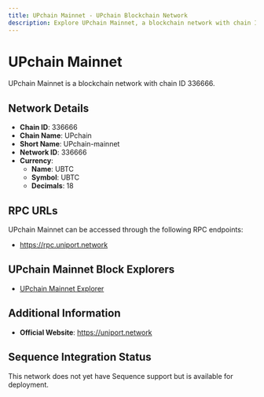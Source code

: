 ```yaml
--- 
title: UPchain Mainnet - UPchain Blockchain Network
description: Explore UPchain Mainnet, a blockchain network with chain ID 336666. Learn about its native currency, UBTC, and how to interact with the network.
---
```


# UPchain Mainnet

UPchain Mainnet is a blockchain network with chain ID 336666.

## Network Details

- **Chain ID**: 336666
- **Chain Name**: UPchain
- **Short Name**: UPchain-mainnet
- **Network ID**: 336666
- **Currency**: 
  - **Name**: UBTC
  - **Symbol**: UBTC
  - **Decimals**: 18

## RPC URLs

UPchain Mainnet can be accessed through the following RPC endpoints:

- https://rpc.uniport.network

## UPchain Mainnet Block Explorers

- [UPchain Mainnet Explorer](https://explorer.uniport.network)

## Additional Information

- **Official Website**: https://uniport.network

## Sequence Integration Status

This network does not yet have Sequence support but is available for deployment.
